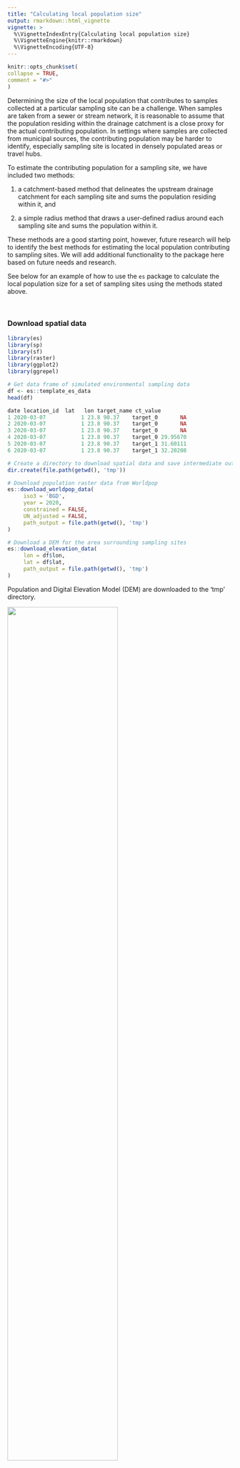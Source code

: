 ```yaml
---
title: "Calculating local population size"
output: rmarkdown::html_vignette
vignette: >
  %\VignetteIndexEntry{Calculating local population size}
  %\VignetteEngine{knitr::rmarkdown}
  %\VignetteEncoding{UTF-8}
---
```

  
```r
knitr::opts_chunk$set(
collapse = TRUE,
comment = "#>"
)
```

Determining the size of the local population that contributes to samples collected at a particular sampling site can be a challenge. When samples are taken from a sewer or stream network, it is reasonable to assume that the population residing within the drainage catchment is a close proxy for the actual contributing population. In settings where samples are collected from municipal sources, the contributing population may be harder to identify, especially sampling site is located in densely populated areas or travel hubs. 

To estimate the contributing population for a sampling site, we have included two methods: 

1) a catchment-based method that delineates the upstream drainage catchment for each sampling site and sums the population residing within it, and

2) a simple radius method that draws a user-defined radius around each sampling site and sums the population within it. 

These methods are a good starting point, however, future research will help to identify the best methods for estimating the local population contributing to sampling sites. We will add additional functionality to the package here based on future needs and research. 

See below for an example of how to use the `es` package to calculate the local population size for a set of sampling sites using the methods stated above.

\

### Download spatial data
``` r
library(es)
library(sp)
library(sf)
library(raster)
library(ggplot2)
library(ggrepel)
```

``` r
# Get data frame of simulated environmental sampling data
df <- es::template_es_data
head(df)

date location_id  lat   lon target_name ct_value
1 2020-03-07           1 23.8 90.37    target_0       NA
2 2020-03-07           1 23.8 90.37    target_0       NA
3 2020-03-07           1 23.8 90.37    target_0       NA
4 2020-03-07           1 23.8 90.37    target_0 29.95670
5 2020-03-07           1 23.8 90.37    target_1 31.60111
6 2020-03-07           1 23.8 90.37    target_1 32.20208

# Create a directory to download spatial data and save intermediate output
dir.create(file.path(getwd(), 'tmp'))

# Download population raster data from Worldpop
es::download_worldpop_data(
     iso3 = 'BGD',
     year = 2020,
     constrained = FALSE,
     UN_adjusted = FALSE,
     path_output = file.path(getwd(), 'tmp')
)

# Download a DEM for the area surrounding sampling sites
es::download_elevation_data(
     lon = df$lon,
     lat = df$lat,
     path_output = file.path(getwd(), 'tmp')
)
```

Population and Digital Elevation Model (DEM) are downloaded to the 'tmp' directory.

![](../man/figures/dir_download.png){width=70%}

\

### Calculate local population
``` r
# Delineate drainage catchments and calculate the population size within them
pop_catchment <- es::get_population_catchment(
     lon = df$lon,
     lat = df$lat,
     path_pop_raster = file.path(getwd(), 'tmp/bgd_ppp_2020.tif'),
     path_dem_raster = file.path(getwd(), 'tmp/dem.tif'),
     path_stream_shp = NULL,
     path_output = file.path(getwd(), 'tmp')
)

pop_catchment

lon   lat catchment_area_km2 population_catchment
1 90.37 23.80              712.2                69635
2 90.38 23.80               31.0                 2834
3 90.37 23.81                5.2                  279

pop_radius <- es::get_population_radius(
     lon = df$lon,
     lat = df$lat,
     radius = 300,
     path_pop_raster = file.path(getwd(), 'tmp/bgd_ppp_2020.tif'),
     path_output = file.path(getwd(), 'tmp')
)

pop_radius

    lon   lat population_radius_300
1 90.37 23.80                 62868
2 90.38 23.80                 38588
3 90.37 23.81                 21450

# Merge with environmental sampling data
result <- merge(df, pop_catchment, by=c('lon', 'lat'), all.x=T)
result <- merge(result, pop_radius, by=c('lon', 'lat'), all.x=T)
head(result)

    lon  lat       date location_id target_name ct_value catchment_area_km2 population_catchment population_radius_300
1 90.37 23.8 2020-03-07           1    target_0       NA              712.2                69635                 62868
2 90.37 23.8 2020-03-07           1    target_0       NA              712.2                69635                 62868
3 90.37 23.8 2020-03-07           1    target_0       NA              712.2                69635                 62868
4 90.37 23.8 2020-03-07           1    target_0 29.95670              712.2                69635                 62868
5 90.37 23.8 2020-03-07           1    target_1 31.60111              712.2                69635                 62868
6 90.37 23.8 2020-03-07           1    target_1 32.20208              712.2                69635                 62868

```

The intermediate spatial data produced in the delineation of drainage catchments and calculation of population size are also saved to the 'tmp' output directory.

![](../man/figures/dir_output.png){width=70%}

\

### Plot results
These output data can be used for further analysis and visualization. Below is an example plot of the local population calculations shown above.

```r{eval=FALSE}
pts <- sp::SpatialPoints(data.frame(x=pop_catchment$lon, y=pop_catchment$lat), proj4string=sp::CRS("+proj=longlat +ellps=WGS84 +datum=WGS84 +no_defs"))

rast_dem <- raster::raster(file.path(getwd(), 'tmp/dem.tif'))
rast_pop <- raster::raster(file.path(getwd(), 'tmp/bgd_ppp_2020_crop.tif'))

shp_streams <- sf::st_read(file.path(getwd(), 'tmp/streams.shp'), quiet=TRUE, crs = "+proj=longlat +ellps=WGS84 +datum=WGS84 +no_defs")
shp_catchments <- sf::st_read(file.path(getwd(), 'tmp/catchments.shp'), quiet=TRUE)
shp_radius <- sf::st_read(file.path(getwd(), 'tmp/points_buffer_300.shp'), quiet=TRUE)


tmp <- raster::as.data.frame(rast_dem, xy=TRUE)
colnames(tmp)[3] <- 'dem'

plot_catchment <-
     ggplot2::ggplot() +
     geom_raster(data=tmp, aes(x=x, y=y, fill=dem)) +
     geom_sf(data=sf::st_as_sf(shp_streams), colour = "dodgerblue", fill = NA) +
     geom_sf(data=sf::st_as_sf(shp_catchments), colour = "green", fill = NA) +
     geom_point(data=pop_catchment, aes(x=lon, y=lat), pch=3, size=2, color='red') +
     ggrepel::geom_label_repel(data=pop_catchment, aes(x=lon, y=lat, label=catchment_area_km2)) +
     ggplot2::ggtitle('Catchment size (sq km)') +
     ggrepel::geom_label_repel(box.padding   = 0.5,
                               point.padding = 0.5,
                               segment.color = 'black',
                               segment.size = 0.25) +
     scale_fill_gradient(low="black", high="white") +
     coord_sf() +
     theme_void() +
     theme(plot.title = element_text(hjust = 0.5),
           legend.position='right',
           legend.title = element_blank(),
           legend.key.height=unit(40,'pt'),
           legend.key.width=unit(5,'pt'))




tmp <- raster::as.data.frame(rast_pop, xy=TRUE)
colnames(tmp)[3] <- 'pop'

plot_catchment_pop <-
     ggplot2::ggplot() +
     geom_raster(data=tmp, aes(x=x, y=y, fill=pop)) +
     geom_sf(data=sf::st_as_sf(shp_catchments), colour = "green", fill = NA) +
     geom_point(data=pop_catchment, aes(x=lon, y=lat), pch=3, size=2, color='red') +
     ggrepel::geom_label_repel(data=pop_catchment, aes(x=lon, y=lat, label=population_catchment)) +
     ggplot2::ggtitle('Population within catchment') +
     ggrepel::geom_label_repel(box.padding   = 0.5,
                               point.padding = 0.5,
                               segment.color = 'black',
                               segment.size = 0.25) +
     scale_fill_viridis_c(na.value='white', option='rocket') +
     coord_sf() +
     theme_void() +
     theme(plot.title = element_text(hjust = 0.5),
           legend.position='right',
           legend.title = element_blank(),
           legend.key.height=unit(40,'pt'),
           legend.key.width=unit(5,'pt'))


tmp <- raster::as.data.frame(rast_pop, xy=TRUE)
colnames(tmp)[3] <- 'pop'

plot_radius_pop <-
     ggplot2::ggplot() +
     geom_raster(data=tmp, aes(x=x, y=y, fill=pop)) +
     geom_sf(data=sf::st_as_sf(shp_radius), colour = "green", fill = NA) +
     geom_point(data=pop_catchment, aes(x=lon, y=lat), pch=3, size=2, color='red') +
     ggrepel::geom_label_repel(data=pop_radius, aes(x=lon, y=lat, label=population_radius_300)) +
     ggplot2::ggtitle('Population within radius (300m)') +
     ggrepel::geom_label_repel(box.padding   = 0.5,
                               point.padding = 0.5,
                               segment.color = 'black',
                               segment.size = 0.25) +
     scale_fill_viridis_c(na.value='white', option='rocket') +
     coord_sf() +
     theme_void() +
     theme(plot.title = element_text(hjust = 0.5),
           legend.position='right',
           legend.title = element_blank(),
           legend.key.height=unit(40,'pt'),
           legend.key.width=unit(5,'pt'))


gridExtra::grid.arrange(plot_catchment, plot_catchment_pop, plot_radius_pop, ncol=3)
```

![](../man/figures/map_output.png){width=160%}
